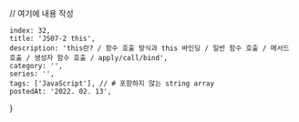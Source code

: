 
// 여기에 내용 작성

    index: 32,
    title: 'JS07-2 this',
    description: 'this란? / 함수 호출 방식과 this 바인딩 / 일반 함수 호출 / 메서드 호출 / 생성자 함수 호출 / apply/call/bind',
    category: '',
    series: '',
    tags: ['JavaScript'], // # 포함하지 않는 string array
    postedAt: '2022. 02. 13',
}